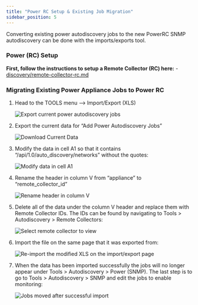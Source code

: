 ```yaml
---
title: "Power RC Setup & Existing Job Migration"
sidebar_position: 5
---
```


Converting existing power autodiscovery jobs to the new PowerRC SNMP autodiscovery can be done with the imports/exports tool.

### Power (RC) Setup

**First, follow the instructions to setup a Remote Collector (RC) here:** - [discovery/remote-collector-rc.md](auto-discovery/remote-collector-rc.mdx)

### Migrating Existing Power Appliance Jobs to Power RC

1. Head to the TOOLS menu --> Import/Export (XLS)
    
    ![Export current power autodiscovery jobs](/assets/images/import-export-xls.png)
2. Export the current data for “Add Power Autodiscovery Jobs”
    
    ![Download Current Data](/assets/images/download-current-data.png)
3. Modify the data in cell A1 so that it contains “/api/1.0/auto\_discovery/networks” without the quotes:
    
    ![Modify data in cell A1](/assets/images/power-xls-config.png)
4. Rename the header in column V from “appliance” to “remote\_collector\_id”
    
    ![Rename header in column V](/assets/images/power-xls-column-rename.png)
5. Delete all of the data under the column V header and replace them with Remote Collector IDs. The IDs can be found by navigating to Tools > Autodiscovery > Remote Collectors:
    
    ![Select remote collector to view](/assets/images/select-rc-view.png)
6. Import the file on the same page that it was exported from:
    
    ![Re-import the modified XLS on the import/export page](/assets/images/import-modified-xls.png)
7. When the data has been imported successfully the jobs will no longer appear under Tools > Autodiscovery > Power (SNMP). The last step is to go to Tools > Autodiscovery > SNMP and edit the jobs to enable monitoring:
    
    ![Jobs moved after successful import](/assets/images/enable-monitoring-discovered-pdu.png)
